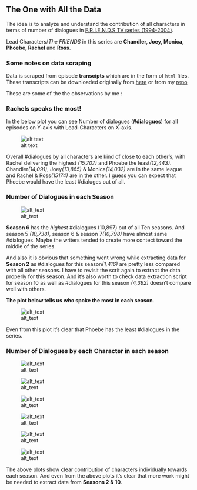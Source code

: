 ## The One with All the Data

The idea is to analyze and understand the contribution of all characters in terms of number of dialogues in [F.R.I.E.N.D.S TV series (1994-2004)](https://en.wikipedia.org/wiki/Friends).


Lead Characters/*The FRIENDS* in this series are **Chandler, Joey, Monica, Phoebe, Rachel** and **Ross**.

### Some notes on data scraping

Data is scraped from episode **transcipts** which are in the form of `html` files. These transcripts can be downloaded originally from [here](http://www.friendstranscripts.tk/) or from my [repo](https://github.com/puneeth019/F.R.I.E.N.D.S/tree/master/transcripts)

These are some of the the observations by me :

### Rachels speaks the most!

In the below plot you can see Number of dialogues (**#dialogues**) for all episodes on Y-axis with Lead-Characters on X-axis.

![alt text](https://github.com/puneeth019/F.R.I.E.N.D.S/blob/master/plots/%23Num_Dial_vs_character.png "Number of Dialogues vs. character")

Overall #dialogues by all characters are kind of close to each other's, with Rachel delivering the highest *(15,707)* and Phoebe the least*(12,443)*. Chandler*(14,091)*, Joey*(13,865)* & Monica*(14,032)* are in the same league and Rachel & Ross*(15174)* are in the other. I guess you can expect that Phoebe would have the least #dialuges out of all.

### Number of Dialogues in each Season

![alt_text](https://github.com/puneeth019/F.R.I.E.N.D.S/blob/master/plots/%23Num_Dial_vs_season.png "Number of Dialogues vs. Season")

   **Season 6** has the *highest* #dialogues (10,897) out of all Ten seasons. And season 5 *(10,738)*, season 6 & season 7*(10,798)* have almost same #dialogues. Maybe the writers tended to create more contect toward the middle of the series.

   And also it is obvious that something went wrong while extracting data for **Season 2** as #dialogues for this season*(1,416)* are pretty less compared with all other seasons. I have to revisit the scrit again to extract the data properly for this season. And it's also worth to check data extraction script for season 10 as well as #dialogues for this season *(4,392)* doesn't compare well with others.

**The plot below tells us who spoke the most in each season**.

![alt_text](https://github.com/puneeth019/F.R.I.E.N.D.S/blob/master/plots/%23Perc_Dial_vs_season.png "Percentage of Dialogues vs. Season")

Even from this plot it's clear that Phoebe has the least #dialogues in the series.

### Number of Dialogues by each Character in each season

![alt_text](https://github.com/puneeth019/F.R.I.E.N.D.S/blob/master/plots/Cyclic_Num_Dial_vs_ep_CHANDLER.png "Number of Dialogues by Chandler vs. Season") 

![alt_text](https://github.com/puneeth019/F.R.I.E.N.D.S/blob/master/plots/Cyclic_Num_Dial_vs_ep_JOEY.png "Number of Dialogues by Joey vs. Season")

![alt_text](https://github.com/puneeth019/F.R.I.E.N.D.S/blob/master/plots/Cyclic_Num_Dial_vs_ep_MONICA.png "Number of Dialogues by Monica vs. Season")

![alt_text](https://github.com/puneeth019/F.R.I.E.N.D.S/blob/master/plots/Cyclic_Num_Dial_vs_ep_PHOEBE.png "Number of Dialogues by Phoebe vs. Season")

![alt_text](https://github.com/puneeth019/F.R.I.E.N.D.S/blob/master/plots/Cyclic_Num_Dial_vs_ep_RACHEL.png "Number of Dialogues by Rachel vs. Season")

![alt_text](https://github.com/puneeth019/F.R.I.E.N.D.S/blob/master/plots/Cyclic_Num_Dial_vs_ep_ROSS.png "Number of Dialogues by Ross vs. Season")

The above plots show clear contribution of characters individually towards each season.
And even from the above plots it's clear that more work might be needed to extract data from **Seasons 2 & 10**.


